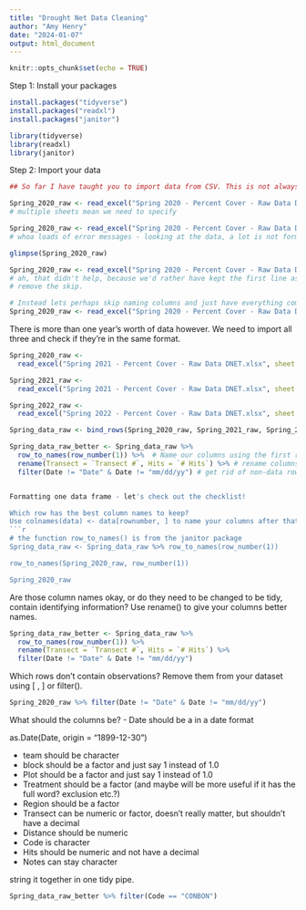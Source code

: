 ```yaml
---
title: "Drought Net Data Cleaning"
author: "Amy Henry"
date: "2024-01-07"
output: html_document
---
```


```r
knitr::opts_chunk$set(echo = TRUE)
```

Step 1: Install your packages
```r
install.packages("tidyverse")
install.packages("readxl")
install.packages("janitor")

library(tidyverse)
library(readxl)
library(janitor)
```

Step 2: Import your data
```r
## So far I have taught you to import data from CSV. This is not always practical - often data is in XLS or XLSX format. The readxl package helps with this. 

Spring_2020_raw <- read_excel("Spring 2020 - Percent Cover - Raw Data DNET.xlsx")
# multiple sheets mean we need to specify

Spring_2020_raw <- read_excel("Spring 2020 - Percent Cover - Raw Data DNET.xlsx", sheet = "Sheet1")
# whoa loads of error messages - looking at the data, a lot is not formatted right, especially the date.

glimpse(Spring_2020_raw)
```


```r
Spring_2020_raw <- read_excel("Spring 2020 - Percent Cover - Raw Data DNET.xlsx", sheet = "Sheet1", skip = 1)
# ah, that didn't help, because we'd rather have kept the first line as the column names. 
# remove the skip. 

# Instead lets perhaps skip naming columns and just have everything come in as characters. 
Spring_2020_raw <- read_excel("Spring 2020 - Percent Cover - Raw Data DNET.xlsx", sheet = "Sheet1", col_names = FALSE)
```
There is more than one year's worth of data however. We need to import all three and check if they're in the same format. 
```r
Spring_2020_raw <- 
  read_excel("Spring 2021 - Percent Cover - Raw Data DNET.xlsx", sheet = "Sheet1", col_names = FALSE)

Spring_2021_raw <- 
  read_excel("Spring 2021 - Percent Cover - Raw Data DNET.xlsx", sheet = "Sheet1", col_names = FALSE)

Spring_2022_raw <- 
  read_excel("Spring 2022 - Percent Cover - Raw Data DNET.xlsx", sheet = "Sheet1", col_names = FALSE)

Spring_data_raw <- bind_rows(Spring_2020_raw, Spring_2021_raw, Spring_2022_raw)

Spring_data_raw_better <- Spring_data_raw %>% 
  row_to_names(row_number(1)) %>%  # Name our columns using the first row
  rename(Transect = `Transect #`, Hits = `# Hits`) %>% # rename columns to be tidy
  filter(Date != "Date" & Date != "mm/dd/yy") # get rid of non-data rows
```


```r

```



```r
Formatting one data frame - let's check out the checklist!

Which row has the best column names to keep?
Use colnames(data) <- data[rownumber, ] to name your columns after that row. 
```r

# the function row_to_names() is from the janitor package
Spring_data_raw <- Spring_data_raw %>% row_to_names(row_number(1))

row_to_names(Spring_2020_raw, row_number(1))

Spring_2020_raw
```

Are those column names okay, or do they need to be changed to be tidy, contain identifying information? 
Use rename() to give your columns better names. 
```r
Spring_data_raw_better <- Spring_data_raw %>% 
  row_to_names(row_number(1)) %>% 
  rename(Transect = `Transect #`, Hits = `# Hits`) %>% 
  filter(Date != "Date" & Date != "mm/dd/yy")
```

Which rows don’t contain observations? 
Remove them from your dataset using [ , ] or filter().  
```r
Spring_2020_raw %>% filter(Date != "Date" & Date != "mm/dd/yy")
```
What should the columns be? 
- Date should be a in a date format

as.Date(Date, origin = "1899-12-30")

- team should be character
- block should be a factor and just say 1 instead of 1.0
- Plot should be a factor and just say 1 instead of 1.0
- Treatment should be a factor (and maybe will be more useful if it has the full word? exclusion etc.?)
- Region should be a factor
- Transect can be numeric or factor, doesn't really matter, but shouldn't have a decimal
- Distance should be numeric
- Code is character
- Hits should be numeric and not have a decimal
- Notes can stay character

 
string it together in one tidy pipe.  




```r
Spring_data_raw_better %>% filter(Code == "CONBON")
```



 
 